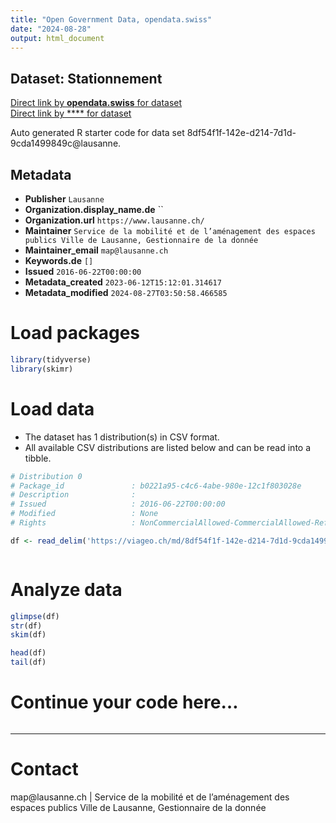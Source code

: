 ```yaml
---
title: "Open Government Data, opendata.swiss"
date: "2024-08-28"
output: html_document
---
```


## Dataset: Stationnement



[Direct link by **opendata.swiss** for dataset](https://opendata.swiss/de/dataset/stationnement)<br>
[Direct link by **** for dataset](https://viageo.ch/md/8df54f1f-142e-d214-7d1d-9cda1499849c)

Auto generated R starter code for data set 8df54f1f-142e-d214-7d1d-9cda1499849c@lausanne.

## Metadata

- **Publisher** `Lausanne`
- **Organization.display_name.de** ``
- **Organization.url** `https://www.lausanne.ch/`
- **Maintainer** `Service de la mobilité et de l’aménagement des espaces publics Ville de Lausanne, Gestionnaire de la donnée`
- **Maintainer_email** `map@lausanne.ch`
- **Keywords.de** `[]`
- **Issued** `2016-06-22T00:00:00`
- **Metadata_created** `2023-06-12T15:12:01.314617`
- **Metadata_modified** `2024-08-27T03:50:58.466585`


# Load packages

```r

library(tidyverse)
library(skimr)

```

# Load data

-   The dataset has 1 distribution(s) in CSV format.
-   All available CSV distributions are listed below and can be read into a tibble.

```r

# Distribution 0
# Package_id               : b0221a95-c4c6-4abe-980e-12c1f803028e
# Description              : 
# Issued                   : 2016-06-22T00:00:00
# Modified                 : None
# Rights                   : NonCommercialAllowed-CommercialAllowed-ReferenceRequired

df <- read_delim('https://viageo.ch/md/8df54f1f-142e-d214-7d1d-9cda1499849c#downloadAction')



```

# Analyze data

```r

glimpse(df)
str(df)
skim(df)

head(df)
tail(df)

```

# Continue your code here...

```r

```

------------------------------------------------------------------------

# Contact

map@lausanne.ch | Service de la mobilité et de l’aménagement des espaces publics Ville de Lausanne, Gestionnaire de la donnée
